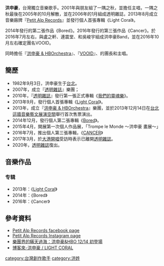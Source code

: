 {{BLP unsourced|time=2022-03-30T12:47:57+00:00}}
{{藝人
|姓名 = 洪申豪
|類型 = 男歌手
|圖片 =
|caption = 
|英文名 = 
|國籍 = {{ROC}}
|出生日期 = {{birth date and age|1982|9|3}}
|出生地點 = {{TWN}}[[台北市|台北市]] 
|演奏樂器 = [[电吉他|电吉他]]、[[木吉他|木吉他]]
|音樂類型 = [[摇滚|摇滚]]
|職業 = [[歌手|歌手]]
|活躍年代 = 2005年至今
|唱片公司 = Petit Alp Records
}}
'''洪申豪'''{{BD|1982年|9月3日||}}，台灣獨立音樂歌手。2001年與朋友組了一隅之秋，並擔任主唱，一隅之秋最後在2005年的10月解散，並在2006年的1月組成透明雜誌，2013年8月成立音樂廠牌『[[Petit_Alp_Records|Petit Alp Records]]』並發行個人首張專輯《Light Coral》。

2014年發行的第二張作品《Bored》。2016年發行的第三張作品《Cancer》。於2016年7月左右，與盧之軒、連震堂、和吳峻宇組成洪申豪Band，並在2016年10月左右確定團名VOOID。

同時擔任『[[洪申豪_&_HBOrchestra|洪申豪 & HBOrchestra]]』、『[[VOOID|VOOID]]』、的團長和主唱。

== 簡歷 ==
* 1982年9月3日，洪申豪生于[[台北|台北]]。
* 2007年，成立『[[透明雜誌|透明雜誌]]』樂團；
* 2010年，『[[透明雜誌|透明雜誌]]』發行第一張正式專輯《[[我們的靈魂樂|我們的靈魂樂]]》。
* 2013年9月，發行個人首張專輯《[[Light_Coral|Light Coral]]》。
* 2013年，成立『[[洪申豪_&_HBOrchestra|洪申豪 & HBOrchestra]]』樂團，並於2013年12月14日在[[台北|台北]][[這牆音樂藝文展演空間|這牆音樂藝文展演空間]]舉行首次售票演出。
* 2014年12月，發行個人第二張專輯《[[Bored|Bored]]》。
* 2015年4月，開展第一次個人作品展，「Trompe le Monde 〜洪申豪 畫展〜」
* 2016年7月，推出個人第三張專輯，《[[CANCER|CANCER]]》
* 2017年3月，於[[大港開唱|大港開唱]]受訪時表示已離開[[透明雜誌|透明雜誌]]。
* 2020年，[[透明雜誌|透明雜誌]]復出。

==音樂作品==
===专辑===
* 2013年：《[[Light_Coral|Light Coral]]》
* 2014年：《Bored》
* 2016年：《Cancer》

==參考資料==
*[https://www.facebook.com/peopleareretarded/?fref=ts Petit Alp Records facebook page]
*[https://www.instagram.com/petitalprecords/?hl=zh-tw  Petit Alp Records Instagram page]
*[http://thewall.tw/news/248 樂團界的瞞天過海：洪申豪&HBO 12/14 初登場] {{Wayback|url=http://thewall.tw/news/248 |date=20160305153418 }}
*[https://web.archive.org/web/20131227032533/http://www.books.com.tw/exep/cdfile.php?item=0020173754 博客來-洪申豪 / LIGHT CORAL]

[[category:台灣創作歌手|category:台灣創作歌手]]
[[category:洪姓|category:洪姓]]